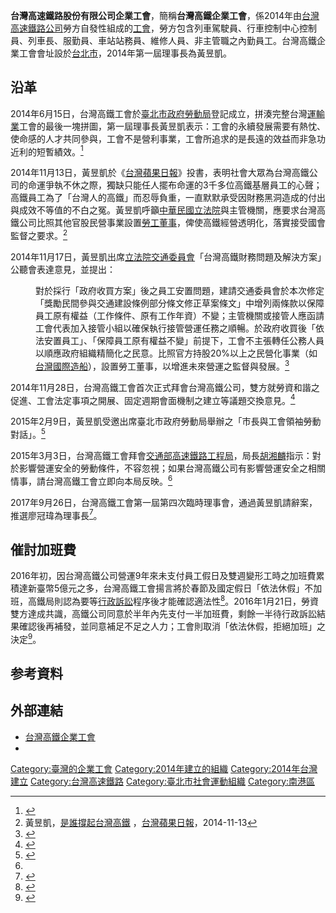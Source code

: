 {{primarysources}}{{Notability Unreferenced |time=2015-06-04T08:47:27+00:00}}
{{Infobox Non-profit
| Non-profit_name   = 台灣高速鐵路股份有限公司企業工會<br><span style="font-size:10pt;font-family:Arial Narrow">THSRC Labor Union</span>
| Non-profit_logo   = 
| Non-profit_type   = [[非政府組織|非政府組織]]
| founded_date      = 2014年6月15日（{{Age in years and days|2014|6|15|age=no}}）
| founder           = [[台灣高速鐵路公司|台灣高速鐵路公司]]勞方
| location          = [[台北市|台北市]][[南港區|南港區]][[經貿二路|經貿二路]]66號14樓（台灣高速鐵路公司總部同棟）
| origins           = 
| key_people        = 理事長：陳堯森
| area_served       = 
| product           = 
| focus             =
| method            = 
| revenue           = 
| endowment         = 
| num_volunteers    = 
| num_employees     = 
| num_members       = 
| subsid            = 
| owner             = 
| Non-profit_slogan = 
| homepage          = http://www.thsrclu.org
| dissolved         = 
| footnotes         = 
}}

'''台灣高速鐵路股份有限公司企業工會'''，簡稱'''台灣高鐵企業工會'''，係2014年由[[台灣高速鐵路公司|台灣高速鐵路公司]]勞方自發性組成的[[工會|工會]]，勞方包含列車駕駛員、行車控制中心控制員、列車長、服勤員、車站站務員、維修人員、非主管職之內勤員工。台灣高鐵企業工會會址設於[[台北市|台北市]]，2014年第一屆理事長為黃昱凱。

== 沿革 ==
2014年6月15日，台灣高鐵工會於[[臺北市政府勞動局|臺北市政府勞動局]]登記成立，拼湊完整台灣[[運輸業|運輸業]]工會的最後一塊拼圖，第一屆理事長黃昱凱表示：工會的永續發展需要有熱忱、使命感的人才共同參與，工會不是營利事業，工會所追求的是長遠的效益而非急功近利的短暫績效。<ref>{{Cite web |url=http://lu-thsrc.no-ip.org/node/38 |title=台灣高鐵工會網站--理事長的話 |accessdate=2015-04-27 |archive-date=2015-05-02 |archive-url=https://web.archive.org/web/20150502081409/http://lu-thsrc.no-ip.org/node/38 |dead-url=yes }}</ref>

2014年11月13日，黃昱凱於《[[台灣蘋果日報|台灣蘋果日報]]》投書，表明社會大眾為台灣高鐵公司的命運爭執不休之際，獨缺只能任人擺布命運的3千多位高鐵基層員工的心聲；高鐵員工為了「台灣人的高鐵」而忍辱負重，一直默默承受因財務黑洞造成的付出與成效不等值的不白之冤。黃昱凱呼籲[[中華民國立法院|中華民國立法院]]與主管機關，應要求台灣高鐵公司比照其他官股民營事業設置[[勞工董事|勞工董事]]，俾使高鐵經營透明化，落實接受國會監督之要求。<ref>黃昱凱，[http://www.appledaily.com.tw/appledaily/article/forum/20141113/36205132/ 是誰撐起台灣高鐵] {{Wayback|url=http://www.appledaily.com.tw/appledaily/article/forum/20141113/36205132/ |date=20160304142805 }}，[[台灣蘋果日報|台灣蘋果日報]]，2014-11-13</ref>

2014年11月17日，黃昱凱出席[[立法院交通委員會|立法院交通委員會]]「台灣高鐵財務問題及解決方案」公聽會表達意見，並提出：
:對於採行「政府收買方案」後之員工安置問題，建請交通委員會於本次修定「獎勵民間參與交通建設條例部分條文修正草案條文」中增列兩條款以保障員工原有權益（工作條件、原有工作年資）不變；主管機關或接管人應函請工會代表加入接管小組以確保執行接管營運任務之順暢。於政府收買後「依法安置員工」、「保障員工原有權益不變」前提下，工會不主張轉任公務人員以順應政府組織精簡化之民意。比照官方持股20%以上之民營化事業（如[[台灣國際造船|台灣國際造船]]），設置勞工董事，以增進未來營運之監督與發展。<ref>{{cite news|url=http://news.rti.org.tw/news/detail/?recordId=151366|title=高鐵工會：不主張轉任公務員 但盼保障權益|date=2014-11-17|author=吳琍君|publisher=[[中央廣播電臺|中央廣播電臺]]|deadurl=yes|archiveurl=https://web.archive.org/web/20141222163608/http://news.rti.org.tw/news/detail/?recordId=151366|archivedate=2014-12-22|df=|accessdate=2014-12-22}}</ref>

2014年11月28日，台灣高鐵工會首次正式拜會台灣高鐵公司，雙方就勞資和諧之促進、工會法定事項之開展、固定週期會面機制之建立等議題交換意見。<ref>{{Cite web |url=http://lu-thsrc.no-ip.org/ |title=台灣高鐵工會網站--2014工會動態 |accessdate=2015-04-27 |archive-date=2015-05-02 |archive-url=https://web.archive.org/web/20150502083240/http://lu-thsrc.no-ip.org/ |dead-url=yes }}</ref>

2015年2月9日，黃昱凱受邀出席臺北市政府勞動局舉辦之「市長與工會領袖勞動對話」。<ref name="#1">{{Cite web |url=http://lu-thsrc.no-ip.org/ |title=台灣高鐵工會網站--2015工會動態 |accessdate=2015-04-27 |archive-date=2015-05-02 |archive-url=https://web.archive.org/web/20150502083240/http://lu-thsrc.no-ip.org/ |dead-url=yes }}</ref>

2015年3月3日，台灣高鐵工會拜會[[交通部高速鐵路工程局|交通部高速鐵路工程局]]，局長[[胡湘麟|胡湘麟]]指示：對於影響營運安全的勞動條件，不容忽視；如果台灣高鐵公司有影響營運安全之相關情事，請台灣高鐵工會立即向本局反映。<ref name="#1"/>

2017年9月26日，台灣高鐵工會第一屆第四次臨時理事會，通過黃昱凱請辭案，推選廖冠瑋為理事長<ref>{{cite news|url=http://www.thsrclu.org/public/view.php?id=254main=2|title=新理事長、副理事長就任 持續致力服務會員|date=2017-09-27|author=|publisher=台灣高鐵工會|deadurl=yes|archiveurl=https://web.archive.org/web/20181022153323/http://www.thsrclu.org/public/view.php?id=254main=2|archivedate=2018-10-22|df=|access-date=2018-10-22}}</ref>。

== 催討加班費 ==
2016年初，因台灣高鐵公司營運9年來未支付員工假日及雙週變形工時之加班費累積達新臺幣5億元之多，台灣高鐵工會揚言將於春節及國定假日「依法休假」不加班，高鐵局則認為要等[[行政訴訟|行政訴訟]]程序後才能確認適法性<ref>{{cite news|author1=黃立翔|title=高鐵太血汗？工會揚言春節依法休假|url=http://news.ltn.com.tw/news/life/breakingnews/1566770|accessdate=2016-01-26|agency=自由時報即時新聞|date=2016-01-09|archive-date=2019-05-16|archive-url=https://web.archive.org/web/20190516234445/https://news.ltn.com.tw/news/life/breakingnews/1566770|dead-url=no}}</ref>。2016年1月21日，勞資雙方達成共識，高鐵公司同意於半年內先支付一半加班費，剩餘一半待行政訴訟結果確認後再補發，並同意補足不足之人力；工會則取消「依法休假，拒絕加班」之決定<ref>{{cite news|author1=李姿慧|title=【更新】先付一半加班費　春節高鐵不停駛了|url=http://www.appledaily.com.tw/realtimenews/article/new/20160121/780732/|accessdate=2016-01-26|agency=台灣蘋果日報蘋果即時|date=2016-01-21|archive-date=2017-01-12|archive-url=https://web.archive.org/web/20170112025359/http://www.appledaily.com.tw/realtimenews/article/new/20160121/780732/|dead-url=no}}</ref>。

==参考資料==
<div class="references-small">
<references />
</div>

==外部連結==
*[http://www.thsrclu.org 台灣高鐵企業工會] {{Wayback|url=http://www.thsrclu.org/ |date=20201201112726 }}
*{{facebook|twherlu}}

{{台灣社會運動|勞工運動}}
[[Category:臺灣的企業工會|Category:臺灣的企業工會]]
[[Category:2014年建立的組織|Category:2014年建立的組織]]
[[Category:2014年台灣建立|Category:2014年台灣建立]]
[[Category:台灣高速鐵路|Category:台灣高速鐵路]]
[[Category:臺北市社會運動組織|Category:臺北市社會運動組織]]
[[Category:南港區|Category:南港區]]